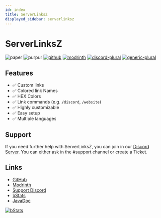 ```yaml
---
id: index
title: ServerLinksZ
displayed_sidebar: serverlinksz
---
```


# ServerLinksZ

![paper](https://cdn.jsdelivr.net/npm/@intergrav/devins-badges@3/assets/compact/supported/paper_vector.svg)
![purpur](https://cdn.jsdelivr.net/npm/@intergrav/devins-badges@3/assets/compact/supported/purpur_vector.svg)
[![github](https://cdn.jsdelivr.net/npm/@intergrav/devins-badges@3/assets/compact/available/github_vector.svg)](https://github.com/KartoffelChipss/ServerLinksZ)
[![modrinth](https://cdn.jsdelivr.net/npm/@intergrav/devins-badges@3/assets/compact/available/modrinth_vector.svg)](https://modrinth.com/plugin/serverlinksz)
[![discord-plural](https://cdn.jsdelivr.net/npm/@intergrav/devins-badges@3/assets/compact/social/discord-plural_vector.svg)](https://strassburger.org/discord)
[![generic-plural](https://cdn.jsdelivr.net/npm/@intergrav/devins-badges@3/assets/compact/translate/generic-plural_vector.svg)](https://gitlocalize.com/repo/9890)

## Features

-   ✅ Custom links
-   ✅ Colored link Names
-   ✅ HEX Colors
-   ✅ Link commands (e.g. `/discord`, `/website`)
-   ✅ Highly customizable
-   ✅ Easy setup
-   ✅ Multiple languages

## Support

If you need further help with ServerLinksZ, you can join in our [Discord Server](https://discord.com/invite/Cc76tYwXvy). You can either ask in the #support channel or create a Ticket.

## Links

-   [GitHub](https://github.com/KartoffelChipss/ServerLinksZ)
-   [Modrinth](https://modrinth.com/plugin/serverlinksz)
-   [Support Discord](https://strassburger.org/discord)
-   [bStats](https://bstats.org/plugin/bukkit/ServerLinksZ/22795)
-   [JavaDoc](https://jd.slz.zetaplugins.com/)

[![bStats](https://bstats.org/signatures/bukkit/ServerLinksZ.svg)](https://bstats.org/plugin/bukkit/ServerLinksZ/22795)
